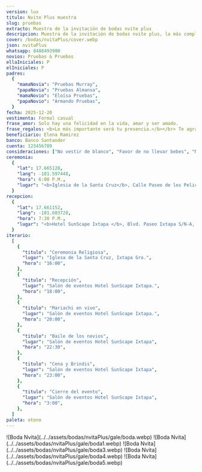 ```yaml
---
version: lux
titulo: Nvite Plus muestra
slug: pruebas
extracto: Muestra de la invitación de bodas nvite plus
descripcion: Muestra de la invitación de bodas nvite plus, la más completa de las invitaciones que te ofrecemos.
cover: /bodas/nvitaPlus/cover.webp
json: nvitaPlus
whatsapp: 8488493900
novios: Pruebas & Pruebos
ellaIniciales: P
elIniciales: P
padres:
  {
    "mamaNovia": "Pruebas Murray",
    "papaNovia": "Pruebas Almansa",
    "mamaNovio": "Eloísa Pruebas",
    "papaNovio": "Armando Pruebas",
  }
fecha: 2025-12-20
vestimenta: Formal casual
frase_amor: Solo hay una felicidad en la vida, amar y ser amado.
frase_regalos: <b>Lo más importante será tu presencia.</b></br> Te agradecemos si aparte nos deseas hacer un regalo en este día tan especial.
beneficiario: Elena Ramirez
banco: Banco Santander
cuenta: 123456789
consideraciones: ["No vestir de blanco", "Favor de no llevar bebes", "No llevar niños menores de 12 años"]
ceremonia:
  {
    "lat": 17.665128,
    "lang": -101.597448,
    "hora": 6:00 P.M.,
    "lugar": "<b>Iglesia de la Santa Cruz</b>, Calle Paseo de los Pelicanos 40883, Ixtapa Gro. (frente a la Moraleja)",
  }
recepcion:
  {
    "lat": 17.661152,
    "lang": -101.603728,
    "hora": 7:30 P.M.,
    "lugar": "<b>Hotel SunScape Ixtapa </b>, Blvd. Paseo Ixtapa S/N-A, 40884 Zihuatanejo, Gro Blvd. Paseo Ixtapa S/N-A, 40884 Zihuatanejo, Gro.",
  }
iterario:
  [
    {
      "titulo": "Ceremonia Religiosa",
      "lugar": "Iglesa de la Santa Cruz, Ixtapa Gro.",
      "hora": "16:00",
    },
    {
      "titulo": "Recepción",
      "lugar": "Salón de eventos Hotel SunScape Ixtapa.",
      "hora": "18:00",
    },
    {
      "titulo": "Mariachi en vivo",
      "lugar": "Salón de eventos Hotel SunScape Ixtapa.",
      "hora": "20:00",
    },
    {
      "titulo": "Baile de los novios",
      "lugar": "Salón de eventos Hotel SunScape Ixtapa",
      "hora": "22:30",
    },
    {
      "titulo": "Cena y Brindis",
      "lugar": "Salón de eventos Hotel SunScape Ixtapa",
      "hora": "23:00",
    },
    {
      "titulo": "Cierre del evento",
      "lugar": "Salón de eventos Hotel SunScape Ixtapa",
      "hora": "3:00",
    },
  ]
paleta: otono
---
```



<section class="grid contenido">
  <Audio src="/bodas/nvitaPlus/love-story" />
</section>

<section class="grid pantalla">
  <Padres
    mamaNovia={frontmatter.padres.mamaNovia}
    papaNovia={frontmatter.padres.papaNovia}
    mamaNovio={frontmatter.padres.mamaNovio}
    papaNovio={frontmatter.padres.papaNovio}
  />
</section>

<Pases folder={frontmatter.json} client:load />
<ProgresoInvitados
  email="pruebas@pruebas.com"
  porcentajeMostrarInvitados={20}
  frase="¡Ya casi completamos la lista de invitados!"
  mostrarSiempre={true}
/>

<section class="grid contenido">
  <Frase frase={frontmatter.frase_amor} />
</section>

<section class="grid contenido">
  <Encabezados texto="Nuestra Boda" />
  <ParrafosLibres texto="Te damos los detalles del evento, el cual queremos disfrutemos juntos." />
</section>

<section class="grid contenido">
  <div class="bandejaLugares">
    <BloqueMapa
      encabezado="Ceremonia"
      dir={frontmatter.ceremonia.lugar}
      horario={frontmatter.ceremonia.hora}
      lat={frontmatter.ceremonia.lat}
      lng={frontmatter.ceremonia.lang}
      mapName="mapa1"
      icono="iglesia"
    />
    <BloqueMapa
      encabezado="Recepción"
      dir={frontmatter.recepcion.lugar}
      horario={frontmatter.recepcion.hora}
      lat={frontmatter.recepcion.lat}
      lng={frontmatter.recepcion.lang}
      mapName="mapa2"
      icono="espantasuegras"
    />
  </div>
</section>

<section class="grid pantalla" id="BaseItinerario">
  <Encabezados texto="Itinerario" />
  <Itinerario listado={frontmatter.iterario} />
</section>

<section class="grid pantalla flex margen-arriba-abajo">
  <Detalles lista={frontmatter.consideraciones} encabezado="Consideraciones" />
  <Detalles encabezado="Codigo de vestir" vestimenta={frontmatter.vestimenta} />
</section>

<section class="grid contenido">

  <Regalos
      frase={frontmatter.frase_regalos}
      beneficiario={frontmatter.beneficiario}
      banco={frontmatter.banco}
      cuenta={frontmatter.cuenta}
    />
</section>

<section class="grid contenido">
  <Contador fecha={frontmatter.fecha} />
</section>
<section class="grid pantalla">
  <SliderGsap>
    ![Boda Nvita](../../assets/bodas/nvitaPlus/gale/boda.webp) ![Boda
    Nvita](../../assets/bodas/nvitaPlus/gale/boda1.webp) ![Boda
    Nvita](../../assets/bodas/nvitaPlus/gale/boda3.webp) ![Boda
    Nvita](../../assets/bodas/nvitaPlus/gale/boda4.webp) ![Boda
    Nvita](../../assets/bodas/nvitaPlus/gale/boda5.webp)
  </SliderGsap>
</section>

<section class="grid contenido">
  <MensajeVip />
</section>

<Confirmacion
  whatsapp={frontmatter.whatsapp}
  dias_antes={15}
  version={frontmatter.version}
  tipoEvento="boda"
  client:only="react"
/>



